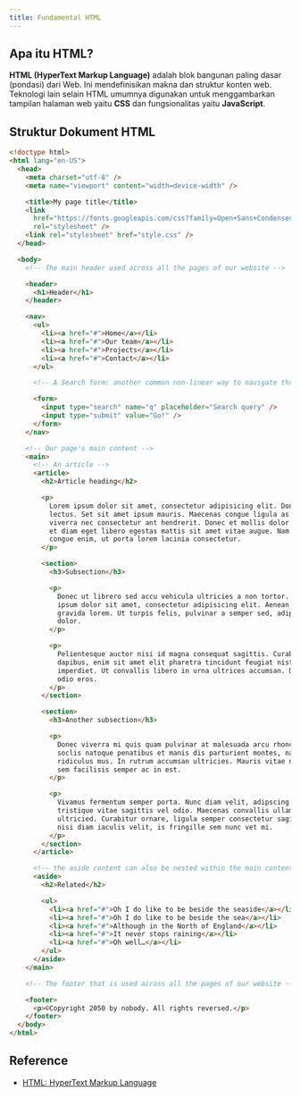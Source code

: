 ```yaml
---
title: Fundamental HTML
---
```


## Apa itu HTML?

**HTML (HyperText Markup Language)** adalah blok bangunan paling dasar (pondasi) dari Web. Ini mendefinisikan makna dan struktur konten web. Teknologi lain selain HTML umumnya digunakan untuk menggambarkan tampilan halaman web yaitu **CSS** dan fungsionalitas yaitu **JavaScript**.

## Struktur Dokument HTML

```html
<!doctype html>
<html lang="en-US">
  <head>
    <meta charset="utf-8" />
    <meta name="viewport" content="width=device-width" />

    <title>My page title</title>
    <link
      href="https://fonts.googleapis.com/css?family=Open+Sans+Condensed:300|Sonsie+One"
      rel="stylesheet" />
    <link rel="stylesheet" href="style.css" />
  </head>

  <body>
    <!-- The main header used across all the pages of our website -->

    <header>
      <h1>Header</h1>
    </header>

    <nav>
      <ul>
        <li><a href="#">Home</a></li>
        <li><a href="#">Our team</a></li>
        <li><a href="#">Projects</a></li>
        <li><a href="#">Contact</a></li>
      </ul>

      <!-- A Search form: another common non-linear way to navigate through a site. -->

      <form>
        <input type="search" name="q" placeholder="Search query" />
        <input type="submit" value="Go!" />
      </form>
    </nav>

    <!-- Our page's main content -->
    <main>
      <!-- An article -->
      <article>
        <h2>Article heading</h2>

        <p>
          Lorem ipsum dolor sit amet, consectetur adipisicing elit. Donec a diam
          lectus. Set sit amet ipsum mauris. Maecenas congue ligula as quam
          viverra nec consectetur ant hendrerit. Donec et mollis dolor. Praesent
          et diam eget libero egestas mattis sit amet vitae augue. Nam tincidunt
          congue enim, ut porta lorem lacinia consectetur.
        </p>

        <section>
          <h3>Subsection</h3>

          <p>
            Donec ut librero sed accu vehicula ultricies a non tortor. Lorem
            ipsum dolor sit amet, consectetur adipisicing elit. Aenean ut
            gravida lorem. Ut turpis felis, pulvinar a semper sed, adipiscing id
            dolor.
          </p>

          <p>
            Pelientesque auctor nisi id magna consequat sagittis. Curabitur
            dapibus, enim sit amet elit pharetra tincidunt feugiat nist
            imperdiet. Ut convallis libero in urna ultrices accumsan. Donec sed
            odio eros.
          </p>
        </section>

        <section>
          <h3>Another subsection</h3>

          <p>
            Donec viverra mi quis quam pulvinar at malesuada arcu rhoncus. Cum
            soclis natoque penatibus et manis dis parturient montes, nascetur
            ridiculus mus. In rutrum accumsan ultricies. Mauris vitae nisi at
            sem facilisis semper ac in est.
          </p>

          <p>
            Vivamus fermentum semper porta. Nunc diam velit, adipscing ut
            tristique vitae sagittis vel odio. Maecenas convallis ullamcorper
            ultricied. Curabitur ornare, ligula semper consectetur sagittis,
            nisi diam iaculis velit, is fringille sem nunc vet mi.
          </p>
        </section>
      </article>

      <!-- the aside content can also be nested within the main content -->
      <aside>
        <h2>Related</h2>

        <ul>
          <li><a href="#">Oh I do like to be beside the seaside</a></li>
          <li><a href="#">Oh I do like to be beside the sea</a></li>
          <li><a href="#">Although in the North of England</a></li>
          <li><a href="#">It never stops raining</a></li>
          <li><a href="#">Oh well…</a></li>
        </ul>
      </aside>
    </main>

    <!-- The footer that is used across all the pages of our website -->

    <footer>
      <p>©Copyright 2050 by nobody. All rights reversed.</p>
    </footer>
  </body>
</html>
```

## Reference
- [HTML: HyperText Markup Language](https://developer.mozilla.org/en-US/docs/Web/HTML)

